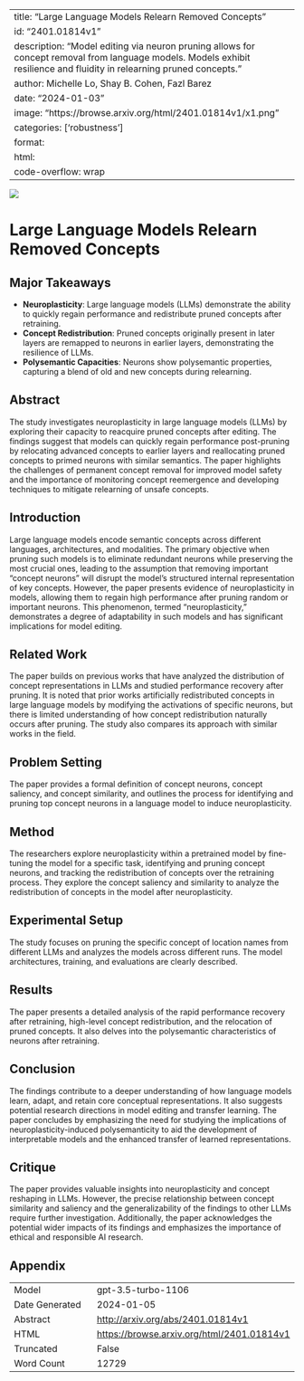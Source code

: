 
---
title: "Large Language Models Relearn Removed Concepts"
id: "2401.01814v1"
description: "Model editing via neuron pruning allows for concept removal from language models. Models exhibit resilience and fluidity in relearning pruned concepts."
author: Michelle Lo, Shay B. Cohen, Fazl Barez
date: "2024-01-03"
image: "https://browse.arxiv.org/html/2401.01814v1/x1.png"
categories: ['robustness']
format:
  html:
    code-overflow: wrap
---

![](https://browse.arxiv.org/html/2401.01814v1/x1.png)

# Large Language Models Relearn Removed Concepts

## Major Takeaways
- **Neuroplasticity**: Large language models (LLMs) demonstrate the ability to quickly regain performance and redistribute pruned concepts after retraining.
- **Concept Redistribution**: Pruned concepts originally present in later layers are remapped to neurons in earlier layers, demonstrating the resilience of LLMs.
- **Polysemantic Capacities**: Neurons show polysemantic properties, capturing a blend of old and new concepts during relearning.

## Abstract
The study investigates neuroplasticity in large language models (LLMs) by exploring their capacity to reacquire pruned concepts after editing. The findings suggest that models can quickly regain performance post-pruning by relocating advanced concepts to earlier layers and reallocating pruned concepts to primed neurons with similar semantics. The paper highlights the challenges of permanent concept removal for improved model safety and the importance of monitoring concept reemergence and developing techniques to mitigate relearning of unsafe concepts.

## Introduction
Large language models encode semantic concepts across different languages, architectures, and modalities. The primary objective when pruning such models is to eliminate redundant neurons while preserving the most crucial ones, leading to the assumption that removing important “concept neurons” will disrupt the model’s structured internal representation of key concepts. However, the paper presents evidence of neuroplasticity in models, allowing them to regain high performance after pruning random or important neurons. This phenomenon, termed “neuroplasticity,” demonstrates a degree of adaptability in such models and has significant implications for model editing.

## Related Work
The paper builds on previous works that have analyzed the distribution of concept representations in LLMs and studied performance recovery after pruning. It is noted that prior works artificially redistributed concepts in large language models by modifying the activations of specific neurons, but there is limited understanding of how concept redistribution naturally occurs after pruning. The study also compares its approach with similar works in the field.

## Problem Setting
The paper provides a formal definition of concept neurons, concept saliency, and concept similarity, and outlines the process for identifying and pruning top concept neurons in a language model to induce neuroplasticity.

## Method
The researchers explore neuroplasticity within a pretrained model by fine-tuning the model for a specific task, identifying and pruning concept neurons, and tracking the redistribution of concepts over the retraining process. They explore the concept saliency and similarity to analyze the redistribution of concepts in the model after neuroplasticity.

## Experimental Setup
The study focuses on pruning the specific concept of location names from different LLMs and analyzes the models across different runs. The model architectures, training, and evaluations are clearly described.

## Results
The paper presents a detailed analysis of the rapid performance recovery after retraining, high-level concept redistribution, and the relocation of pruned concepts. It also delves into the polysemantic characteristics of neurons after retraining.

## Conclusion
The findings contribute to a deeper understanding of how language models learn, adapt, and retain core conceptual representations. It also suggests potential research directions in model editing and transfer learning. The paper concludes by emphasizing the need for studying the implications of neuroplasticity-induced polysemanticity to aid the development of interpretable models and the enhanced transfer of learned representations.

## Critique
The paper provides valuable insights into neuroplasticity and concept reshaping in LLMs. However, the precise relationship between concept similarity and saliency and the generalizability of the findings to other LLMs require further investigation. Additionally, the paper acknowledges the potential wider impacts of its findings and emphasizes the importance of ethical and responsible AI research.

## Appendix

|          |          |
|----------|----------|
| Model     | gpt-3.5-turbo-1106       |
| Date Generated     | 2024-01-05       |
| Abstract | [http://arxiv.org/abs/2401.01814v1](http://arxiv.org/abs/2401.01814v1)        |
| HTML     | [https://browse.arxiv.org/html/2401.01814v1](https://browse.arxiv.org/html/2401.01814v1)       |
| Truncated       | False       |
| Word Count       | 12729       |